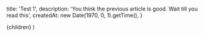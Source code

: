 
  title: 'Test 1',
  description:
    'You think the previous article is good. Wait till you read this',
  createdAt: new Date(1970, 0, 1).getTime(),
}

  <ArticleLayout meta={meta}>{children}</ArticleLayout>
)
